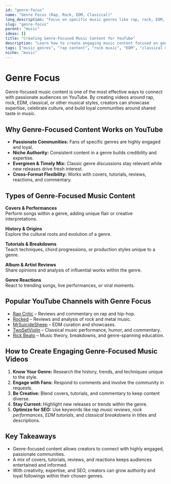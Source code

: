 ```yaml
---
id: "genre-focus"
name: "Genre Focus (Rap, Rock, EDM, Classical)"
long_description: "Focus on specific music genres like rap, rock, EDM, or classical"
slug: "genre-focus"
parent: "music"
ideas: []
title: "Creating Genre-Focused Music Content for YouTube"
description: "Learn how to create engaging music content focused on genres like rap, rock, EDM, classical, and more."
tags: ["music genres", "rap content", "rock music", "EDM", "classical music", "genre-specific content"]
niche: "music"
---
```


# Genre Focus

Genre-focused music content is one of the most effective ways to connect with passionate audiences on YouTube. By creating videos around rap, rock, EDM, classical, or other musical styles, creators can showcase expertise, celebrate culture, and build loyal communities around shared taste in music.

## Why Genre-Focused Content Works on YouTube

- **Passionate Communities:** Fans of specific genres are highly engaged and loyal.  
- **Niche Authority:** Consistent content in a genre builds credibility and expertise.  
- **Evergreen & Timely Mix:** Classic genre discussions stay relevant while new releases drive fresh interest.  
- **Cross-Format Flexibility:** Works with covers, tutorials, reviews, reactions, and commentary.  

## Types of Genre-Focused Music Content

**Covers & Performances**  
Perform songs within a genre, adding unique flair or creative interpretations.  

**History & Origins**  
Explore the cultural roots and evolution of a genre.  

**Tutorials & Breakdowns**  
Teach techniques, chord progressions, or production styles unique to a genre.  

**Album & Artist Reviews**  
Share opinions and analysis of influential works within the genre.  

**Genre Reactions**  
React to trending songs, live performances, or viral moments.  

## Popular YouTube Channels with Genre Focus

- [Rap Critic](https://www.youtube.com/@RapCritic) – Reviews and commentary on rap and hip-hop.  
- [Rocked](https://www.youtube.com/@rockedreviewsnet) – Reviews and analysis of rock and metal music.  
- [MrSuicideSheep](https://www.youtube.com/@MrSuicideSheep) – EDM curation and showcases.  
- [TwoSetViolin](https://www.youtube.com/@twosetviolin) – Classical music performance, humor, and commentary.  
- [Rick Beato](https://www.youtube.com/@RickBeato) – Music theory, breakdowns, and genre-spanning education.  

## How to Create Engaging Genre-Focused Music Videos

1. **Know Your Genre:** Research the history, trends, and techniques unique to the style.  
2. **Engage with Fans:** Respond to comments and involve the community in requests.  
3. **Be Creative:** Blend covers, tutorials, and commentary to keep content diverse.  
4. **Stay Current:** Highlight new releases or trends within the genre.  
5. **Optimize for SEO:** Use keywords like *rap music reviews*, *rock performances*, *EDM tutorials*, and *classical breakdowns* in titles and descriptions.  

## Key Takeaways

- Genre-focused content allows creators to connect with highly engaged, passionate communities.  
- A mix of covers, tutorials, reviews, and reactions keeps audiences entertained and informed.  
- With creativity, expertise, and SEO, creators can grow authority and loyal followings within their chosen genres.  